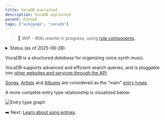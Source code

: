 ```yaml
---
title: VocaDB explained
description: VocaDB explained
parent: Pinned
tags: ["wikipage", "vocadb"]
---
```


> 🚧 WIP - Wiki rewrite in progress, using [rule components](https://github.com/VocaDB/Wiki/issues/54). 

<details>
  <summary>Status (as of 2025-08-28)</summary>
- [x] Creation/editing pages for song/artist/albums
- [x] Entry types
- [ ] Songlists 
- [ ] Tags
- [ ] Events
- [ ] Event Series
- [ ] Venues
- [ ] [Update URLs](https://github.com/VocaDB/Wiki/issues/50)
- ...
- [ ] Other pages under [Guidelines](http://localhost:4321/docs/guidelines)
- [ ] Sidebar rework
- ...
- [ ] Crowdin integration (for Japanese translations)
</details>


VocaDB is a structured *database* for organizing voice synth music.

VocaDB supports advanced and efficient search queries, and is pluggable into [other websites and services through the API](http://localhost:4321/docs/documentation/services-that-make-use-of-vocadb-apis). 

[Songs](/docs/songs), [Artists](/docs/artists) and [Albums](/docs/albums) are considered as the "main" [entry types](/docs/other-guidelines/entry-types).

A more complete entry type relationship is visualized below:

![Entry type graph](public/images/entry_type_graph.png "Entry type graph")

➡️ Next: [Learn about song entries](/docs/songs).

